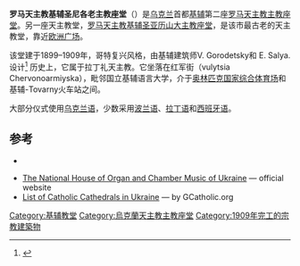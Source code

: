 {{Infobox religious building
|building_name = 罗马天主教基辅圣尼各老主教座堂
|image = St. Nicholas Roman Catholic Cathedral, Kyiv 8.jpg
|caption =
|location = 基辅红军街
|geo =
|religious_affiliation = [[罗马天主教|罗马天主教]]
|rite = 拉丁礼
|region = [[东欧|东欧]]
|state = [[乌克兰|乌克兰]]
|province = [[基辅|基辅]]
|website = [https://web.archive.org/web/20130731135402/http://nicolasparish.org.ua/ua/ Official website]
|facade_direction = 西
|year_completed = 1909
|architect = Vladislav Gorodetsky
|height_max = {{convert|60|m|ft|0|abbr=on}}
|spire_quantity = 2
}}
'''罗马天主教基辅圣尼各老主教座堂'''（{{lang-uk|Костел Св. Миколи}}）是[[乌克兰|乌克兰]]首都[[基辅|基辅]]第二座[[罗马天主教|罗马天主教]][[主教座堂|主教座堂]]。另一座天主教堂，[[聖亞歷山大共主教座堂|罗马天主教基辅圣亚历山大主教座堂]]，是该市最古老的天主教堂，靠近[[欧洲广场_(基辅)|欧洲广场]]。

该堂建于1899–1909年，哥特复兴风格，由基辅建筑师V. Gorodetsky和 E. Salya.设计<ref name="Touring Kyiv">{{cite book | first=Ruta | last=Malikenaite | year=2003 | title=Guildebook: Touring Kyiv | publisher=Baltia Druk | location=Kyiv | isbn=966-96041-3-3}}</ref> 历史上，它属于拉丁礼天主教。它坐落在红军街（vulytsia Chervonoarmiyska），毗邻国立基辅语言大学，介于[[奥林匹克国家综合体育场|奥林匹克国家综合体育场]]和基辅-Tovarny火车站之间。

大部分仪式使用[[乌克兰语|乌克兰语]]，少数采用[[波兰语|波兰语]]、[[拉丁语|拉丁语]]和[[西班牙语|西班牙语]]。

==参考==
<div class="references-small">
<references/>
* {{cite book | first=Ruta | last=Malikenaite | year=2003 | title=Guildebook: Touring Kyiv | publisher=Baltia Druk | location=Kyiv | isbn=966-96041-3-3}}
</div>
<div class="references-small">
* [http://www.organhall.kiev.ua/index.php?lang=ua The National House of Organ and Chamber Music of Ukraine] {{Wayback|url=http://www.organhall.kiev.ua/index.php?lang=ua |date=20210123231342 }} — official website {{ua icon}}
* [http://www.gcatholic.org/churches/data/cathUA.htm List of Catholic Cathedrals in Ukraine] {{Wayback|url=http://www.gcatholic.org/churches/data/cathUA.htm |date=20190410143046 }} — by GCatholic.org
{{coord|50.4269|N|30.5176|E|source:kolossus-ruwiki|display=title}}

[[Category:基辅教堂|Category:基辅教堂]]
[[Category:烏克蘭天主教主教座堂|Category:烏克蘭天主教主教座堂]]
[[Category:1909年完工的宗教建築物|Category:1909年完工的宗教建築物]]